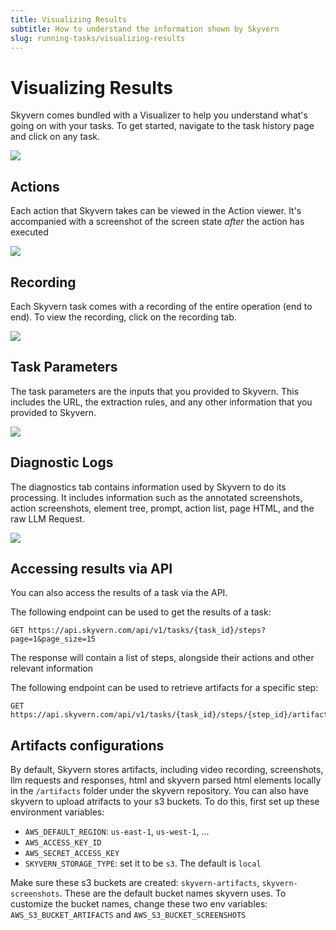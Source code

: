 ```yaml
---
title: Visualizing Results
subtitle: How to understand the information shown by Skyvern
slug: running-tasks/visualizing-results
---
```



# Visualizing Results
Skyvern comes bundled with a Visualizer to help you understand what's going on with your tasks. To get started, navigate to the task history page and click on any task.

<img src="../images/visualizing_results/navigate_to_task.png" />


## Actions 
Each action that Skyvern takes can be viewed in the Action viewer. It's accompanied with a screenshot of the screen state *after* the action has executed

<img src="../images/visualizing_results/view_actions.png" />

## Recording 
Each Skyvern task comes with a recording of the entire operation (end to end). To view the recording, click on the recording tab.

<img src="../images/visualizing_results/view_recording.png" />

## Task Parameters 
The task parameters are the inputs that you provided to Skyvern. This includes the URL, the extraction rules, and any other information that you provided to Skyvern.

<img src="../images/visualizing_results/view_parameters.png" />

## Diagnostic Logs
The diagnostics tab contains information used by Skyvern to do its processing. It includes information such as the annotated screenshots, action screenshots, element tree, prompt, action list, page HTML, and the raw LLM Request. 

<img src="../images/visualizing_results/view_diagnostics.png" />

## Accessing results via API

You can also access the results of a task via the API. 

The following endpoint can be used to get the results of a task:
```
GET https://api.skyvern.com/api/v1/tasks/{task_id}/steps?page=1&page_size=15
```

The response will contain a list of steps, alongside their actions and other relevant information

The following endpoint can be used to retrieve artifacts for a specific step:
```
GET https://api.skyvern.com/api/v1/tasks/{task_id}/steps/{step_id}/artifacts
```

## Artifacts configurations
By default, Skyvern stores artifacts, including video recording, screenshots, llm requests and responses, html and skyvern parsed html elements locally in the `/artifacts` folder under the skyvern repository.
You can also have skyvern to upload atrifacts to your s3 buckets. To do this, first set up these environment variables:
- `AWS_DEFAULT_REGION`: `us-east-1`, `us-west-1`, ...
- `AWS_ACCESS_KEY_ID`
- `AWS_SECRET_ACCESS_KEY`
- `SKYVERN_STORAGE_TYPE`: set it to be `s3`. The default is `local`

Make sure these s3 buckets are created: `skyvern-artifacts`, `skyvern-screenshots`. These are the default bucket names skyvern uses. To customize the bucket names, change these two env variables: `AWS_S3_BUCKET_ARTIFACTS` and `AWS_S3_BUCKET_SCREENSHOTS`
